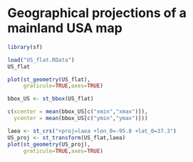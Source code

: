 # Geographical projections of a mainland USA map

```r
library(sf)
```

```r
load("US_flat.RData")
US_flat
```

```r
plot(st_geometry(US_flat),
     graticule=TRUE,axes=TRUE)
```

```r
bbox_US <- st_bbox(US_flat)
```

```r
c(xcenter = mean(bbox_US[c("xmin","xmax")]),
  ycenter = mean(bbox_US[c("ymin","ymax")]))
```

```r
laea <- st_crs("+proj=laea +lon_0=-95.8 +lat_0=37.3")
US_proj <- st_transform(US_flat,laea)
plot(st_geometry(US_proj),
     graticule=TRUE,axes=TRUE)
```

